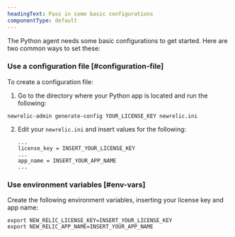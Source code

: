 ```yaml
---
headingText: Pass in some basic configurations
componentType: default
---
```


The Python agent needs some basic configurations to get started. Here are two common ways to set these:

### Use a configuration file [#configuration-file]

To create a configuration file:

1. Go to the directory where your Python app is located and run the following:

```
newrelic-admin generate-config YOUR_LICENSE_KEY newrelic.ini
```

2. Edit your `newrelic.ini` and insert values for the following:

    ```
    ...
    license_key = INSERT_YOUR_LICENSE_KEY
    ...
    app_name = INSERT_YOUR_APP_NAME
    ...
    ```

### Use environment variables [#env-vars]

Create the following environment variables, inserting your license key and app name:

```
export NEW_RELIC_LICENSE_KEY=INSERT_YOUR_LICENSE_KEY
export NEW_RELIC_APP_NAME=INSERT_YOUR_APP_NAME
```

